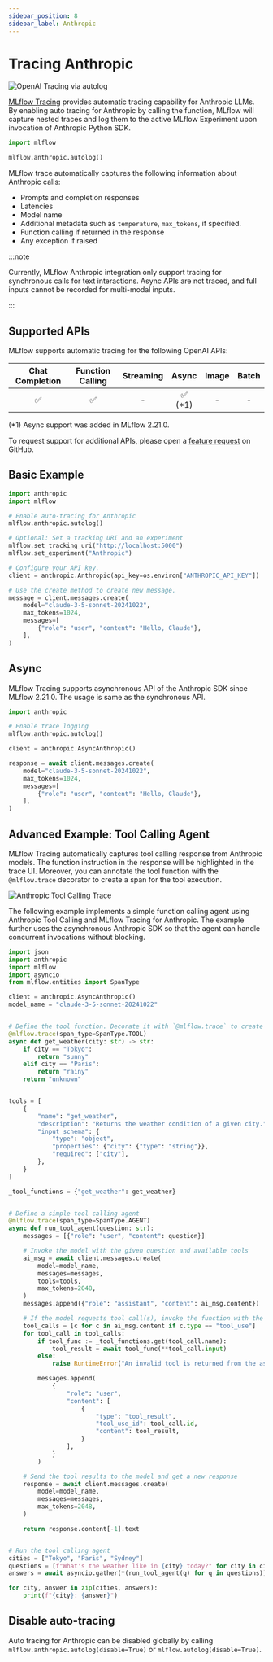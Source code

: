 ```yaml
---
sidebar_position: 8
sidebar_label: Anthropic
---
```



# Tracing Anthropic

![OpenAI Tracing via autolog](/images/llms/anthropic/anthropic-tracing.png)


[MLflow Tracing](../) provides automatic tracing capability for Anthropic LLMs. By enabling auto tracing
for Anthropic by calling the <APILink fn="mlflow.anthropic.autolog" /> function, MLflow will capture nested traces and log them to the active MLflow Experiment upon invocation of Anthropic Python SDK.

```python
import mlflow

mlflow.anthropic.autolog()
```

MLflow trace automatically captures the following information about Anthropic calls:

* Prompts and completion responses
* Latencies
* Model name
* Additional metadata such as `temperature`, `max_tokens`, if specified.
* Function calling if returned in the response
* Any exception if raised

:::note

Currently, MLflow Anthropic integration only support tracing for synchronous calls for text interactions. Async APIs are not traced, and full inputs cannot be recorded for multi-modal inputs.

:::

## Supported APIs

MLflow supports automatic tracing for the following OpenAI APIs:

|Chat Completion|Function Calling|Streaming|Async|Image|Batch|
|:--:|:--:|:--:|:--:|:--:|:--:|
|✅|✅|-|✅ (*1)|-|-|

<div style={{ fontSize: '0.9em', marginTop: '10px' }}>

  (*1) Async support was added in MLflow 2.21.0.

</div>

To request support for additional APIs, please open a [feature request](https://github.com/mlflow/mlflow/issues) on GitHub.

## Basic Example


```python
import anthropic
import mlflow

# Enable auto-tracing for Anthropic
mlflow.anthropic.autolog()

# Optional: Set a tracking URI and an experiment
mlflow.set_tracking_uri("http://localhost:5000")
mlflow.set_experiment("Anthropic")

# Configure your API key.
client = anthropic.Anthropic(api_key=os.environ["ANTHROPIC_API_KEY"])

# Use the create method to create new message.
message = client.messages.create(
    model="claude-3-5-sonnet-20241022",
    max_tokens=1024,
    messages=[
        {"role": "user", "content": "Hello, Claude"},
    ],
)
```

## Async

MLflow Tracing supports asynchronous API of the Anthropic SDK since MLflow 2.21.0. The usage is same as the synchronous API.

```python
import anthropic

# Enable trace logging
mlflow.anthropic.autolog()

client = anthropic.AsyncAnthropic()

response = await client.messages.create(
    model="claude-3-5-sonnet-20241022",
    max_tokens=1024,
    messages=[
        {"role": "user", "content": "Hello, Claude"},
    ],
)
```

## Advanced Example: Tool Calling Agent

MLflow Tracing automatically captures tool calling response from Anthropic models. The function instruction in the response will be highlighted in the trace UI. Moreover, you can annotate the tool function with the `@mlflow.trace` decorator to create a span for the tool execution.

![Anthropic Tool Calling Trace](/images/llms/anthropic/anthropic-tool-calling.png)

The following example implements a simple function calling agent using Anthropic Tool Calling and MLflow Tracing for Anthropic. The example further uses the asynchronous Anthropic SDK so that the agent can handle concurrent invocations without blocking.

```python
import json
import anthropic
import mlflow
import asyncio
from mlflow.entities import SpanType

client = anthropic.AsyncAnthropic()
model_name = "claude-3-5-sonnet-20241022"


# Define the tool function. Decorate it with `@mlflow.trace` to create a span for its execution.
@mlflow.trace(span_type=SpanType.TOOL)
async def get_weather(city: str) -> str:
    if city == "Tokyo":
        return "sunny"
    elif city == "Paris":
        return "rainy"
    return "unknown"


tools = [
    {
        "name": "get_weather",
        "description": "Returns the weather condition of a given city.",
        "input_schema": {
            "type": "object",
            "properties": {"city": {"type": "string"}},
            "required": ["city"],
        },
    }
]

_tool_functions = {"get_weather": get_weather}


# Define a simple tool calling agent
@mlflow.trace(span_type=SpanType.AGENT)
async def run_tool_agent(question: str):
    messages = [{"role": "user", "content": question}]

    # Invoke the model with the given question and available tools
    ai_msg = await client.messages.create(
        model=model_name,
        messages=messages,
        tools=tools,
        max_tokens=2048,
    )
    messages.append({"role": "assistant", "content": ai_msg.content})

    # If the model requests tool call(s), invoke the function with the specified arguments
    tool_calls = [c for c in ai_msg.content if c.type == "tool_use"]
    for tool_call in tool_calls:
        if tool_func := _tool_functions.get(tool_call.name):
            tool_result = await tool_func(**tool_call.input)
        else:
            raise RuntimeError("An invalid tool is returned from the assistant!")

        messages.append(
            {
                "role": "user",
                "content": [
                    {
                        "type": "tool_result",
                        "tool_use_id": tool_call.id,
                        "content": tool_result,
                    }
                ],
            }
        )

    # Send the tool results to the model and get a new response
    response = await client.messages.create(
        model=model_name,
        messages=messages,
        max_tokens=2048,
    )

    return response.content[-1].text


# Run the tool calling agent
cities = ["Tokyo", "Paris", "Sydney"]
questions = [f"What's the weather like in {city} today?" for city in cities]
answers = await asyncio.gather(*(run_tool_agent(q) for q in questions))

for city, answer in zip(cities, answers):
    print(f"{city}: {answer}")
```

## Disable auto-tracing

Auto tracing for Anthropic can be disabled globally by calling `mlflow.anthropic.autolog(disable=True)` or `mlflow.autolog(disable=True)`.